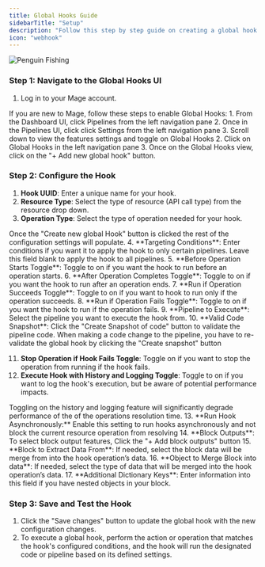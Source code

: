 ```yaml
---
title: Global Hooks Guide
sidebarTitle: "Setup"
description: "Follow this step by step guide on creating a global hook in Mage."
icon: "webhook"
---
```



<ProOnly source="global-hooks" />

<img
  alt="Penguin Fishing"
  src="https://github.com/mage-ai/assets/blob/main/penguin_fishing.gif?raw=True"
/>

### <b>Step 1: Navigate to the Global Hooks UI</b>
1. Log in to your Mage account.
<Note>
If you are new to Mage, follow these steps to enable Global Hooks:
1. From the Dashboard UI, click Pipelines from the left navigation pane
2. Once in the Pipelines UI, click click Settings from the left navigation pane
3. Scroll down to view the features settings and toggle on Global Hooks
</Note>
2. Click on Global Hooks in the left navigation pane
3. Once on the Global Hooks view, click on the "+ Add new global hook" button.

### <b>Step 2: Configure the Hook</b>
1. **Hook UUID**: Enter a unique name for your hook.
2. **Resource Type**: Select the type of resource (API call type) from the resource drop down.
3. **Operation Type**: Select the type of operation needed for your hook.
<Note>
Once the "Create new global Hook" button is clicked the rest of the configuration settings will populate.
</Note>
4. **Targeting Conditions**: Enter conditions if you want it to apply the hook to only certain pipelines. Leave this field blank to apply the hook to all pipelines.
5. **Before Operation Starts Toggle**: Toggle to on if you want the hook to run before an operation starts.
6. **After Operation Completes Toggle**: Toggle to on if you want the hook to run after an operation ends.
7. **Run if Operation Succeeds Toggle**: Toggle to on if you want to hook to run only if the operation succeeds.
8. **Run if Operation Fails Toggle**: Toggle to on if you want the hook to run if the operation fails.
9. **Pipeline to Execute**: Select the pipeline you want to execute the hook from.
10. **Valid Code Snapshot**: Click the "Create Snapshot of code" button to validate the pipeline code.

<Note>
 When making a code change to the pipeline, you have to re-validate the global hook by clicking the "Create snapshot" button
</Note>

11. **Stop Operation if Hook Fails Toggle**: Toggle on if you want to stop the operation from running if the hook fails.
12. **Execute Hook with History and Logging Toggle**: Toggle to on if you want to log the hook's execution, but be aware of potential performance impacts.

<Note>
Toggling on the history and logging feature will significantly degrade performance of the of the operations resolution time.
</Note>
13. **Run Hook Asynchronously:** Enable this setting to run hooks asynchronously and not block the current resource operation from resolving
14. **Block Outputs**: To select block output features, Click the "+ Add block outputs" button
15. **Block to Extract Data From**: If needed, select the block data will be merge from into the hook operation’s data.
16. **Object to Merge Block into data**: If needed, select the type of data that will be merged into the hook operation’s data.
17. **Additional Dictionary Keys**: Enter information into this field if you have nested objects in your block.

### **Step 3: Save and Test the Hook**

1. Click the "Save changes" button to update the global hook with the new configuration changes.
1. To execute a global hook, perform the action or operation that matches the hook's configured conditions, and the hook will run the designated code or pipeline based on its defined settings.

